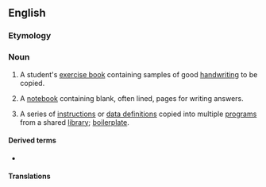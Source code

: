 ==English==

===Etymology===
{{compound|en|copy|book}}

===Noun===
{{wikipedia}}
{{en-noun}}

# A student's [[exercise book]] containing samples of good [[handwriting]] to be copied.
# {{lb|en|Quebec English}} A [[notebook]] containing blank, often lined, pages for writing answers.
# {{lb|en|computing}} A series of [[instruction]]s or [[data definition]]s copied into multiple [[program]]s from a shared [[library]]; [[boilerplate]].

====Derived terms====
* {{l|en|blot one's copybook}}

====Translations====
{{trans-see|student's exercise book|exercise book}}